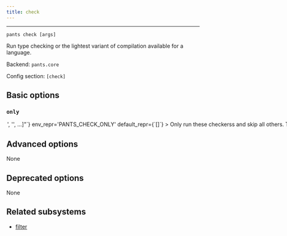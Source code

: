 ```yaml
---
title: check
---
```



---

```
pants check [args]
```

Run type checking or the lightest variant of compilation available for a language.

Backend: <span className="color--primary">`pants.core`</span>

Config section: <span className="color--primary">`[check]`</span>

<span className={styles.options}>

## Basic options

### `only`

<Option
  cli_repr={`--check-only="['<str>', '<str>', ...]"`}
  env_repr='PANTS_CHECK_ONLY'
  default_repr={`[]`}
>
Only run these checkerss and skip all others.

The checkers names are outputted at the final summary of running this goal, e.g. `mypy` and `javac`. You can also run `check --only=fake` to get a list of all activated checkerss.

You can repeat this option, e.g. `check --only=mypy --only=javac` or `check --only=['mypy', 'javac']`.

</Option>

## Advanced options

None

## Deprecated options

None

## Related subsystems

- [filter](../subsystems/filter.mdx)

</span>

